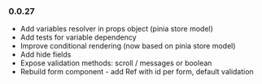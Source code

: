 
<Meta
  title="Changelog"
/>

### 0.0.27
* Add variables resolver in props object (pinia store model)
* Add tests for variable dependency
* Improve conditional rendering (now based on pinia store model)
* Add hide fields
* Expose validation methods: scroll / messages or boolean
* Rebuild form component - add Ref with id per form, default validation

